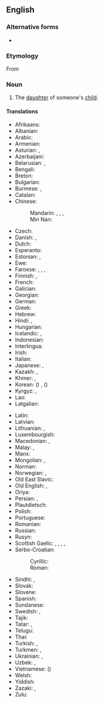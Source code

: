 ==English==
{{wikipedia}}

===Alternative forms===
* {{l|en|grandaughter}}

===Etymology===
From {{prefix|en|grand|daughter}}

===Noun===
{{en-noun}}

# The [[daughter]] of someone's [[child]].
#: {{syn|en|grandgirl}}
#: {{cot|en|grandson}}
#: {{ant|en|grandmother|grandfather}}
#: {{hyper|en|grandchild}}

====Translations====
{{trans-top|daughter of someone’s child}}
* Afrikaans: {{t+|af|kleindogter}}
* Albanian: {{t+|sq|mbesë|f}}
* Arabic: {{t|ar|حَفِيدَة|f}}
* Armenian: {{t+|hy|թոռնուհի}}
* Asturian: {{t+|ast|nieta|f}}, {{t+|ast|ñeta|f}}
* Azerbaijani: {{t+|az|nəvə}}
* Belarusian: {{t|be|уну́чка|f}}, {{t|be|ўну́чка|f}}
* Bengali: {{t|bn|নাতনি|f}}
* Breton: {{t+|br|merc'h-vihan|f}}
* Bulgarian: {{t+|bg|вну́чка|f}}
* Burmese: {{t+|my|မြေး}} {{q|grandchild}}, {{t|my|မြေးမ}}
* Catalan: {{t+|ca|néta|f}}
* Chinese:
*: Mandarin: {{qualifier|son's daughter}} {{t+|cmn|孫女}}, {{t+|cmn|孙女|tr=sūnnǚ}}, {{qualifier|daughter's daughter}} {{t+|cmn|外孫女}}, {{t+|cmn|外孙女|tr=wàisūnnǚ}}
*: Min Nan: {{t|nan|查某孫|tr=tsa-bóo-sun}}
* Czech: {{t+|cs|vnučka|f}}
* Danish: {{t+|da|sønnedatter|c}} {{qualifier|son's daughter}}, {{t+|da|datterdatter|c}} {{qualifier|daughter's daughter}}
* Dutch: {{t+|nl|kleindochter|f}}
* Esperanto: {{t|eo|nepino}}
* Estonian: {{t|et|pojatütar}} {{qualifier|son's daughter}}, {{t|et|tütretütar}} {{qualifier|daughter's daughter}}
* Ewe: {{t|ee|tɔgbuiyɔvinyɔnu|f}}
* Faroese: {{t|fo|abbadóttir}} {{qualifier|grandfather's granddaughter}}, {{t|fo|ommudóttir}} {{qualifier|grandmother's granddaughter}}, {{t|fo|sonardóttir}} {{qualifier|son's daughter}}, {{t|fo|dótturdóttir}} {{qualifier|daughter's daughter}}
* Finnish: {{t|fi|pojantytär}} {{qualifier|son's daughter}}, {{t|fi|tyttärentytär}} {{qualifier|daughter's daughter}}
* French: {{t+|fr|petite-fille|f}}
* Galician: {{t|gl|neta|f}}
* Georgian: {{t+|ka|შვილიშვილი}}
* German: {{t+|de|Enkelin|f}}
* Greek: {{t+|el|εγγονή|f}}
* Hebrew: {{t|he|נֶכְדָּה|tr=nekhdah|f}}
* Hindi: {{t+|hi|पोती}} {{qualifier|son's daughter}}, {{t+|hi|नाती}} {{qualifier|daughter's daughter}}
* Hungarian: {{t+|hu|lányunoka}}
* Icelandic: {{t+|is|sonardóttir|m}} {{qualifier|son's daughter}}, {{t+|is|dótturdóttir|f}} {{qualifier|daughter's daughter}}
* Indonesian: {{t+|id|cucu}}
* Interlingua: {{t|ia|granfilia}}
* Irish: {{t|ga|gariníon|f}}
* Italian: {{t+|it|nipote|f}}
* Japanese: {{t+|ja|孫娘|tr=まごむすめ, magomusume}}, {{t+|ja|孫|tr=まご, mago}} {{qualifier|grandchild}}
* Kazakh: {{t+|kk|немере}}, {{t|kk|қыз немере}}
* Khmer: {{t|km|ចៅស្រី|tr=chav srǝy}}, {{t|km|នត្តាស្រី|tr=noattaa srəy}}
* Korean: {{t+|ko|손녀}} ({{t+|ko|孫女}}) {{qualifier|son's daughter}}, {{t|ko|외손녀}} ({{t+|ko|外孫女}}) {{qualifier|daughter's daughter}}
* Kyrgyz: {{t|ky|мемире}}, {{t|ky|небире}}
* Lao: {{t|lo|ຫລານສາວ}}
* Latgalian: {{t|ltg|unuce|f}}
{{trans-mid}}
* Latin: {{t+|la|neptis|f}}
* Latvian: {{t|lv|mazmeita|f}}
* Lithuanian: {{t|lt|dukraitė|f}}, {{t|lt|anūkė|f}}
* Luxembourgish: {{t|lb|Enkelin|f}}
* Macedonian: {{t|mk|вну́ка|f}}, {{t|mk|вну́чка|f}}
* Malay: {{t|ms|cucu perempuan}}, {{t|ms|cucu}}
* Manx: {{t|gv|oe 'neen}}
* Mongolian: {{t|mn|ач охин}}, {{t|mn|зээ охин}}
* Norman: {{t|nrf|p'tite-fil'ye|f}}
* Norwegian: {{t|no|sønnedatter}} {{qualifier|son's daughter}}, {{t|no|datterdatter}} {{qualifier|daughter's daughter}}
* Old East Slavic: {{t|orv|вънука|f}}
* Old English: {{t|ang|nefene|f}}, {{t|ang|nift|f}}
* Oriya: {{t+|or|ନାତୁଣୀ}}
* Persian: {{t+|fa|نبسه|tr=nabase}} {{qualifier|archaic}}, {{t|fa|نبتسه|tr=nabatse}} {{qualifier|archaic}}
* Plautdietsch: {{t|pdt|Grootdochta|f}}
* Polish: {{t+|pl|wnuczka|f}}
* Portuguese: {{t+|pt|neta|f}}
* Romanian: {{t+|ro|nepoată}}
* Russian: {{t+|ru|вну́чка|f}}
* Rusyn: {{t|rue|вну́чка|f}}
* Scottish Gaelic: {{t+|gd|ban-ogha|f}}, {{t|gd|nighean-mhic|f}} {{qualifier|son's daughter}}, {{t|gd|nighean-ighne|f}} {{qualifier|daughter's daughter}}, {{t|gd|bìodag|f}} {{qualifier|term of endearment}}, {{t|gd|stobag|f}} {{qualifier|term of endearment}}
* Serbo-Croatian:
*: Cyrillic: {{t|sh|унука|f}}
*: Roman: {{t+|sh|unuka|f}}
* Sindhi: {{t|sd|پوٽِي|f}} {{qualifier|son's daughter}}, {{t|sd|ڏوهٽِي|f}} {{qualifier|daughter's daughter}}
* Slovak: {{t+|sk|vnučka|f}}
* Slovene: {{t+|sl|vnukinja|f}}
* Spanish: {{t+|es|nieta|f}}
* Sundanese: {{t|su|incu}}
* Swedish: {{t+|sv|sondotter|c}} {{qualifier|son's daughter}}, {{t+|sv|dotterdotter|c}} {{qualifier|daughter's daughter}}
* Tajik: {{t|tg|набера}} {{qualifier|grandchild}}
* Tatar: {{t|tt|сущ онык}}, {{t+|tt|онык}}
* Telugu: {{t+|te|మనుమరాలు}}
* Thai: {{t|th|หลานสาว}}
* Turkish: {{t|tr|kız torun}}, {{t+|tr|torun}}
* Turkmen: {{t|tk|gyz agtyk}}, {{t+|tk|agtyk}}
* Ukrainian: {{t|uk|вну́чка|f}}, {{t|uk|ону́чка|f}}
* Uzbek: {{t+|uz|nabira}}, {{t+|uz|nevara}}
* Vietnamese: {{t|vi|cháu gái}} ({{t|vi|𡥙𡛔}})
* Welsh: {{t|cy|wyres|f}}
* Yiddish: {{t|yi|גראַנדאָטער|f}}
* Zazaki: {{t|zza|pıt}}, {{t|zza|pıtek}}
* Zulu: {{t-needed|zu}}
{{trans-bottom}}

{{cln|en|3-syllable words}}
{{c|en|Female family members}}